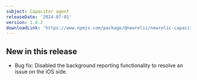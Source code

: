 ```yaml
---
subject: Capacitor agent
releaseDate: '2024-07-01'
version: 1.4.2
downloadLink: 'https://www.npmjs.com/package/@newrelic/newrelic-capacitor-plugin/v/1.4.2'
---
```


## New in this release

- Bug fix: Disabled the background reporting functionality to resolve an issue on the iOS side.

